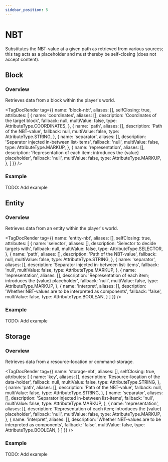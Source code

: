 ```yaml
---
sidebar_position: 5
---
```



# NBT

Substitutes the NBT-value at a given path as retrieved from various sources; this tag acts as
a placeholder and must thereby be self-closing (does not accept content).

## Block

### Overview

Retrieves data from a block within the player's world.

<TagDocRender tag={{
  name: 'block-nbt',
  aliases: [],
  selfClosing: true,
  attributes: [
    {
      name: 'coordinates',
      aliases: [],
      description: 'Coordinates of the target block',
      fallback: null,
      multiValue: false,
      type: AttributeType.COORDINATES,
    },
    {
      name: 'path',
      aliases: [],
      description: 'Path of the NBT-value',
      fallback: null,
      multiValue: false,
      type: AttributeType.STRING,
    },
    {
      name: 'separator',
      aliases: [],
      description: 'Separator injected in-between list-items',
      fallback: 'null',
      multiValue: false,
      type: AttributeType.MARKUP,
    },
    {
      name: 'representation',
      aliases: [],
      description: 'Representation of each item; introduces the {value} placeholder',
      fallback: 'null',
      multiValue: false,
      type: AttributeType.MARKUP,
    },
  ]
}} />

### Example

TODO: Add example

## Entity

### Overview

Retrieves data from an entity within the player's world.

<TagDocRender tag={{
  name: 'entity-nbt',
  aliases: [],
  selfClosing: true,
  attributes: [
    {
      name: 'selector',
      aliases: [],
      description: 'Selector to decide targets with',
      fallback: null,
      multiValue: false,
      type: AttributeType.SELECTOR,
    },
    {
      name: 'path',
      aliases: [],
      description: 'Path of the NBT-value',
      fallback: null,
      multiValue: false,
      type: AttributeType.STRING,
    },
    {
      name: 'separator',
      aliases: [],
      description: 'Separator injected in-between list-items',
      fallback: 'null',
      multiValue: false,
      type: AttributeType.MARKUP,
    },
    {
      name: 'representation',
      aliases: [],
      description: 'Representation of each item; introduces the {value} placeholder',
      fallback: 'null',
      multiValue: false,
      type: AttributeType.MARKUP,
    },
    {
      name: 'interpret',
      aliases: [],
      description: 'Whether NBT-values are to be interpreted as components',
      fallback: 'false',
      multiValue: false,
      type: AttributeType.BOOLEAN,
    }
  ]
}} />

### Example

TODO: Add example

## Storage

### Overview

Retrieves data from a resource-location or command-storage.

<TagDocRender tag={{
  name: 'storage-nbt',
  aliases: [],
  selfClosing: true,
  attributes: [
    {
      name: 'key',
      aliases: [],
      description: 'Resource-location of the data-holder',
      fallback: null,
      multiValue: false,
      type: AttributeType.STRING,
    },
    {
      name: 'path',
      aliases: [],
      description: 'Path of the NBT-value',
      fallback: null,
      multiValue: false,
      type: AttributeType.STRING,
    },
    {
      name: 'separator',
      aliases: [],
      description: 'Separator injected in-between list-items',
      fallback: 'null',
      multiValue: false,
      type: AttributeType.MARKUP,
    },
    {
      name: 'representation',
      aliases: [],
      description: 'Representation of each item; introduces the {value} placeholder',
      fallback: 'null',
      multiValue: false,
      type: AttributeType.MARKUP,
    },
    {
      name: 'interpret',
      aliases: [],
      description: 'Whether NBT-values are to be interpreted as components',
      fallback: 'false',
      multiValue: false,
      type: AttributeType.BOOLEAN,
    }
  ]
}} />

### Example

TODO: Add example